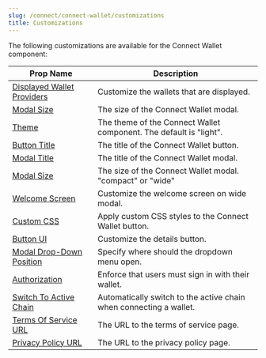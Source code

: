 ```yaml
---
slug: /connect/connect-wallet/customizations
title: Customizations
---
```


The following customizations are available for the Connect Wallet component:

| Prop Name                                                              | Description                                                        |
| ---------------------------------------------------------------------- | ------------------------------------------------------------------ |
| [Displayed Wallet Providers](/connect/connect-wallet/wallet-providers) | Customize the wallets that are displayed.                          |
| [Modal Size](/connect/connect-wallet/modal-size)                       | The size of the Connect Wallet modal.                              |
| [Theme](/connect/connect-wallet/theme)                                 | The theme of the Connect Wallet component. The default is "light". |
| [Button Title](/connect/connect-wallet/button-title)                   | The title of the Connect Wallet button.                            |
| [Modal Title](/connect/connect-wallet/modal-title)                     | The title of the Connect Wallet modal.                             |
| [Modal Size](/connect/connect-wallet/modal-size)                       | The size of the Connect Wallet modal. "compact" or "wide"          |
| [Welcome Screen](/connect/connect-wallet/welcome-screen)               | Customize the welcome screen on wide modal.                        |
| [Custom CSS](/connect/connect-wallet/class-name)                       | Apply custom CSS styles to the Connect Wallet button.              |
| [Button UI](/connect/connect-wallet/custom-button)                     | Customize the details button.                                      |
| [Modal Drop-Down Position](/connect/connect-wallet/drop-down-position) | Specify where should the dropdown menu open.                       |
| [Authorization](/connect/connect-wallet/auth)                          | Enforce that users must sign in with their wallet.                 |
| [Switch To Active Chain](/connect/connect-wallet/switch-chain)         | Automatically switch to the active chain when connecting a wallet. |
| [Terms Of Service URL](/connect/connect-wallet/terms-of-service)       | The URL to the terms of service page.                              |
| [Privacy Policy URL](/connect/connect-wallet/privacy-policy)           | The URL to the privacy policy page.                                |
